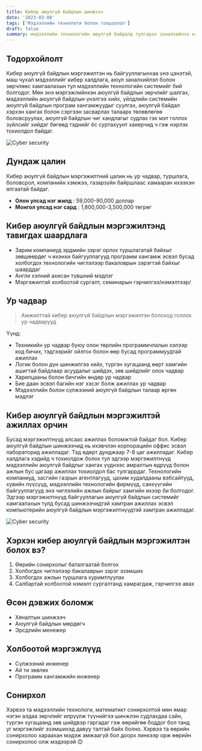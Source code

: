```yaml
---
title: Кибер аюулгүй байдлын шинжээч
date: '2023-03-08'
tags: ['Мэдээллийн технологи болон тооцоолол']
draft: false
summary: мэдээллийн технологийн аюулгүй байдалд тулгарах заналхийлэх нэмэгдэхийн хэрээр кибер аюулгүй байдлын шинжээчиид халдлагаас хамгаалах техникийн ур чадвараа ашиглан компьютерын системийг хамгаалж байна
---
```


## Тодорхойлолт

Кибер аюулгүй байдлын мэргэжилтэн нь байгууллагынхаа үнэ цэнэтэй, маш чухал мэдээллийг кибер халдлага, аюул заналхийлэл болон зөрчлөөс хамгаалахын тул мэдээллийн технологийн системийг бий болгодог. Мөн энэ мэргэжлийнхэн аюулгүй байдлын зөрчлийг шалгах, мэдээллийн аюулгүй байдлын үнэлгээ хийх, үйлдлийн системийн аюулгүй байдлын програм хангамжуудыг суулгах, аюулгүй байдал хэрхэн хангах болон сэргээн засварлах талаарх төлөвлөгөө боловсруулах, аюулгүй байдлын чиг хандлагыг судлах гэх мэт голлох зүйлсийг хийдэг бөгөөд тэднийг ёс суртахуунт хакерчид ч гэж нэрлэх тохиолдол байдаг.

![Cyber security](https://images.unsplash.com/photo-1624969862644-791f3dc98927?ixlib=rb-4.0.3&ixid=MnwxMjA3fDB8MHxwaG90by1wYWdlfHx8fGVufDB8fHx8&auto=format&fit=crop&w=1770&q=80)

## Дундаж цалин

Кибер аюулгүй байдлын мэргэжилтний цалин нь ур чадвар, туршлага, боловсрол, компанийн хэмжээ, газарзүйн байршлаас хамааран ихээхэн ялгаатай байдаг.

- **Олон улсад нэг жилд** : 59,000-90,000 доллар
- **Монгол улсад нэг сард** : 1,800,000-3,500,000 төгрөг

## Кибер аюулгүй байдлын мэргэжилтэнд тавигдах шаардлага

- Зарим компаниуд эрдмийн зэрэг орлох туршлагатай байхыг зөвшөөрдөг ч ихэнхи байгууллагууд программ хангамж эсвэл бусад холбогдох технологийн чиглэлээр бакаловрын зэрэгтэй байхыг шаарддаг
- Англи хэлний ахисан түвшний мэдлэг
- Мэргэжилтэй холбоотой сургалт, семинарын гэрчилгээ/нэмэлтээр/

## Ур чадвар

> Амжилттай кибер аюулгүй байдлын мэргэжилтэн болоход голлох ур чадварууд

Үүнд:

- Техникийн ур чадвар буюу олон төрлийн программчлалын хэлээр код бичих, тэдгээрийг ойлгох болон өөр бусад программуудтай ажиллах
- Логик болон дүн шинжилгээ хийх, түргэн хугацаанд өөрт хамгийн ашигтай байдлаар асуудалыг шийдэх, зөв шийдлийг олох чадвар
- Харилцааны болон бичгийн өндөр ур чадвар
- Бие даан эсвэл багийн нэг хэсэг болж ажиллах ур чадвар
- Мэдээллийн болон сүлжээний аюулгүй байдлын талаар өргөн мэдлэг

## Кибер аюулгүй байдлын мэргэжилтэй ажиллах орчин

Бусад мэргэжилтнүүд алсаас ажиллах боломжтой байдаг бол. Кибер аюулгүй байдлын шинжээчид нь ихэвчлэн корпорацийн оффис эсвэл лабораторид ажилладаг. Тэд өдөрт дунджаар 7-8 цаг ажилладаг. Кибер халдлага хэдийд ч тохиолдож болох тул эдгээр мэргэжилтнүүд мэдээллийн аюулгүй байдлыг хангах үүднээс амралтын өдрүүд болон ажлын бус цагаар ажиллах тохиолдол бас тулгаррдаг. Технологийн компаниуд, засгийн газрын агентлагууд, цахим худалдааны вэбсайтууд, хувийн пүүсүүд, мэдээллийн технологийн фирмүүд, санхүүгийн байгууллагууд энэ чиглэлийн ажлын байрыг хамгийн ихээр би болгодог. Эдгээр мэргэжилтнүүд байгууллагын аюулгүй байдлын системийг хамгаалахын тулд бусад шинжээчидтэй хамтран ажиллах эсвэл компьютерийн аюулгүй байдлын мэргэжилтнүүдтэй хамтран ажилладаг.

![Cyber security](https://cyberintelligencehouse.com/wp-content/uploads/2022/02/The-Cyber-Security-Manager-part-I-min.jpg)

## Хэрхэн кибер аюулгүй байдлын мэргэжилтэн болох вэ?

1. Өөрийн сонирхолыг баталгаатай болгох
1. Холбогдох чиглэлээр бакалаврын зэрэг эзэмших
1. Холбогдох ажлын туршлага хуримтлуулах
1. Салбартай холбоотой нэмэлт сургалтанд хамрагдаж, гэрчилгээ авах

## Өсөн дэвжих боломж

- Хяналтын шинжээч
- Аюулгүй байдлын мөрдөгч
- Эрсдлийн менежер

## Холбоотой мэргэжлүүд

- Сүлжээний инженер
- Ай ти зөвлөх
- Программ хангамжийн инженер

## Сонирхол

Хэрвээ та мэдээллийн технологи, математикт сонирхолтой мөн ямар нэгэн алдаа зөрчлийг илрүүлж түүнийгээ шинжлэн судлахдаа сайн, түргэн хугацаанд зөв шийдвэр гаргадаг гэж өөрийгөө боддог бол танд уг мэргэжлийг эзэмшихэд давуу талтай байх болно.
Хэрвээ та өөрийн сонирхолоо хараахан мэдэж амжаагүй бол доорх линкээр орж өөрийн сонирхолоо олж мэдээрэй 😊
